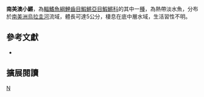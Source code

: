{{Speciesbox 
| taxon = Austrolebias ibicuiensis
| status = NE
| status_system = IUCN3.1
| authority = [[Costa|Costa]], 1999
| synonyms = *''Cynolebias ibicuiensis,Costa, 1999''
}}
'''南美澳小鱂'''，為[[輻鰭魚綱|輻鰭魚綱]][[鯉齒目|鯉齒目]][[鰕鱂亞目|鰕鱂亞目]][[鰕鱂科|鰕鱂科]]的其中一[[種|種]]，為熱帶淡水魚，分布於[[南美洲|南美洲]][[烏拉圭河|烏拉圭河]]流域，體長可達5公分，棲息在底中層水域，生活習性不明。

== 參考文獻 ==
*{{FishBase_species|genus=Austrolebias|species=ibicuiensis|year=2014|month=8}}

== 擴展閱讀 ==
{{refbegin}}
{{wikispecies-inline|Austrolebias ibicuiensis|南美澳小鱂}}
{{refend}}
{{Taxonbar|from=Q5534251}}

[[Category:澳小鱂屬|N]]